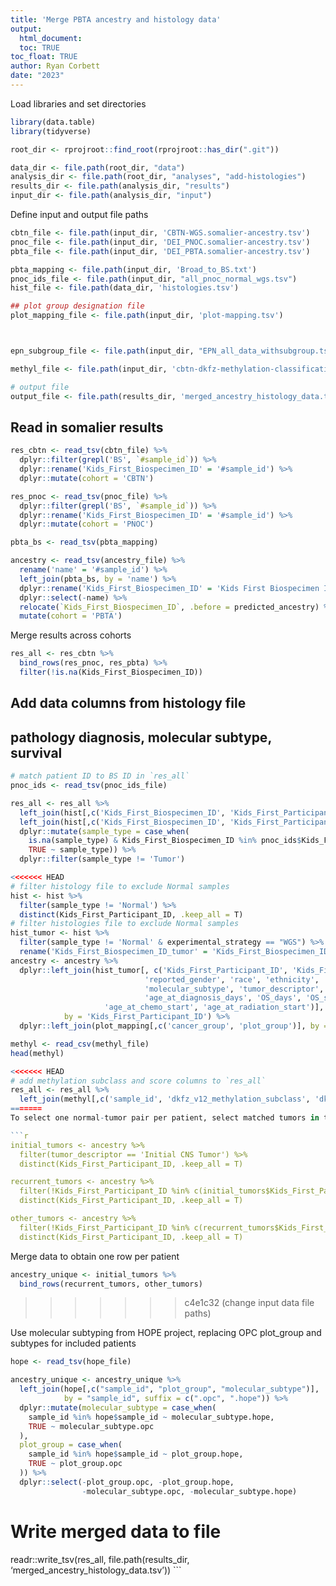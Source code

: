 ```yaml
---
title: 'Merge PBTA ancestry and histology data'
output: 
  html_document:
  toc: TRUE
toc_float: TRUE
author: Ryan Corbett
date: "2023"
---
```

  
Load libraries and set directories
  
```r
library(data.table)
library(tidyverse)

root_dir <- rprojroot::find_root(rprojroot::has_dir(".git"))

data_dir <- file.path(root_dir, "data")
analysis_dir <- file.path(root_dir, "analyses", "add-histologies")
results_dir <- file.path(analysis_dir, "results")
input_dir <- file.path(analysis_dir, "input")
```

Define input and output file paths

```r
cbtn_file <- file.path(input_dir, 'CBTN-WGS.somalier-ancestry.tsv')
pnoc_file <- file.path(input_dir, 'DEI_PNOC.somalier-ancestry.tsv')
pbta_file <- file.path(input_dir, 'DEI_PBTA.somalier-ancestry.tsv')

pbta_mapping <- file.path(input_dir, 'Broad_to_BS.txt')
pnoc_ids_file <- file.path(input_dir, "all_pnoc_normal_wgs.tsv")
hist_file <- file.path(data_dir, 'histologies.tsv')

## plot group designation file
plot_mapping_file <- file.path(input_dir, 'plot-mapping.tsv')



epn_subgroup_file <- file.path(input_dir, "EPN_all_data_withsubgroup.tsv")

methyl_file <- file.path(input_dir, 'cbtn-dkfz-methylation-classification.csv')

# output file
output_file <- file.path(results_dir, 'merged_ancestry_histology_data.tsv')
```

## Read in somalier results
```r
res_cbtn <- read_tsv(cbtn_file) %>%
  dplyr::filter(grepl('BS', `#sample_id`)) %>%
  dplyr::rename('Kids_First_Biospecimen_ID' = '#sample_id') %>%
  dplyr::mutate(cohort = 'CBTN')

res_pnoc <- read_tsv(pnoc_file) %>%
  dplyr::filter(grepl('BS', `#sample_id`)) %>%
  dplyr::rename('Kids_First_Biospecimen_ID' = '#sample_id') %>%
  dplyr::mutate(cohort = 'PNOC')

pbta_bs <- read_tsv(pbta_mapping)

ancestry <- read_tsv(ancestry_file) %>%
  rename('name' = '#sample_id') %>%  
  left_join(pbta_bs, by = 'name') %>%
  dplyr::rename('Kids_First_Biospecimen_ID' = 'Kids First Biospecimen ID') %>%
  dplyr::select(-name) %>%
  relocate(`Kids_First_Biospecimen_ID`, .before = predicted_ancestry) %>%
  mutate(cohort = 'PBTA')
```

Merge results across cohorts

```r
res_all <- res_cbtn %>%
  bind_rows(res_pnoc, res_pbta) %>%
  filter(!is.na(Kids_First_Biospecimen_ID))
```

## Add data columns from histology file
## pathology diagnosis, molecular subtype, survival
```r
# match patient ID to BS ID in `res_all`
pnoc_ids <- read_tsv(pnoc_ids_file)

res_all <- res_all %>%
  left_join(hist[,c('Kids_First_Biospecimen_ID', 'Kids_First_Participant_ID')], by = 'Kids_First_Biospecimen_ID')
  left_join(hist[,c('Kids_First_Biospecimen_ID', 'Kids_First_Participant_ID', 'sample_type', "cohort_participant_id")], by = 'Kids_First_Biospecimen_ID') %>%
  dplyr::mutate(sample_type = case_when(
    is.na(sample_type) & Kids_First_Biospecimen_ID %in% pnoc_ids$Kids_First_Biospecimen_ID ~ 'Normal', 
    TRUE ~ sample_type)) %>%
  dplyr::filter(sample_type != 'Tumor')

<<<<<<< HEAD
# filter histology file to exclude Normal samples
hist <- hist %>%
  filter(sample_type != 'Normal') %>%
  distinct(Kids_First_Participant_ID, .keep_all = T)
# filter histologies file to exclude Normal samples
hist_tumor <- hist %>%
  filter(sample_type != 'Normal' & experimental_strategy == "WGS") %>%
  rename('Kids_First_Biospecimen_ID_tumor' = 'Kids_First_Biospecimen_ID')
ancestry <- ancestry %>%
  dplyr::left_join(hist_tumor[, c('Kids_First_Participant_ID', 'Kids_First_Biospecimen_ID_tumor', 'sample_id',
                              'reported_gender', 'race', 'ethnicity', 'broad_histology', 'cancer_group',
                              'molecular_subtype', 'tumor_descriptor', "CNS_region", 'extent_of_tumor_resection', 
                              'age_at_diagnosis_days', 'OS_days', 'OS_status', 'EFS_days',
                     'age_at_chemo_start', 'age_at_radiation_start')], 
            by = 'Kids_First_Participant_ID') %>%
  dplyr::left_join(plot_mapping[,c('cancer_group', 'plot_group')], by = 'cancer_group')
```

```r
methyl <- read_csv(methyl_file)
head(methyl)

<<<<<<< HEAD
# add methylation subclass and score columns to `res_all`
res_all <- res_all %>%
  left_join(methyl[,c('sample_id', 'dkfz_v12_methylation_subclass', 'dkfz_v12_methylation_subclass_score')], by = 'sample_id')
=======
To select one normal-tumor pair per patient, select matched tumors in the following prioritization order: intial CNS tumor, recurrent, other. There are rare cases of different molecular subtypes being called from different tumors from the same patient. 

```r
initial_tumors <- ancestry %>%
  filter(tumor_descriptor == 'Initial CNS Tumor') %>%
  distinct(Kids_First_Participant_ID, .keep_all = T)

recurrent_tumors <- ancestry %>%
  filter(!Kids_First_Participant_ID %in% c(initial_tumors$Kids_First_Participant_ID) & tumor_descriptor == 'Recurrence') %>%
  distinct(Kids_First_Participant_ID, .keep_all = T)

other_tumors <- ancestry %>%
  filter(!Kids_First_Participant_ID %in% c(recurrent_tumors$Kids_First_Participant_ID, initial_tumors$Kids_First_Participant_ID)) %>%
  distinct(Kids_First_Participant_ID, .keep_all = T)
```

Merge data to obtain one row per patient 

```r
ancestry_unique <- initial_tumors %>%
  bind_rows(recurrent_tumors, other_tumors)
```
>>>>>>> c4e1c32 (change input data file paths)

Use molecular subtyping from HOPE project, replacing OPC plot_group and subtypes for included patients
```r
hope <- read_tsv(hope_file) 

ancestry_unique <- ancestry_unique %>%
  left_join(hope[,c("sample_id", "plot_group", "molecular_subtype")], 
            by = "sample_id", suffix = c(".opc", ".hope")) %>%
  dplyr::mutate(molecular_subtype = case_when(
    sample_id %in% hope$sample_id ~ molecular_subtype.hope,
    TRUE ~ molecular_subtype.opc
  ),
  plot_group = case_when(
    sample_id %in% hope$sample_id ~ plot_group.hope,
    TRUE ~ plot_group.opc
  )) %>%
  dplyr::select(-plot_group.opc, -plot_group.hope,
                -molecular_subtype.opc, -molecular_subtype.hope)

```

# Write merged data to file
readr::write_tsv(res_all, file.path(results_dir, 'merged_ancestry_histology_data.tsv'))
```
